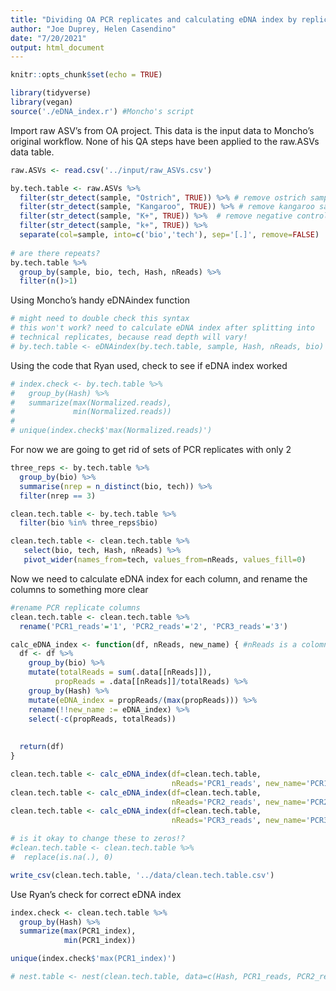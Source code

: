 ```yaml
---
title: "Dividing OA PCR replicates and calculating eDNA index by replicate"
author: "Joe Duprey, Helen Casendino"
date: "7/20/2021"
output: html_document
---
```


```r
knitr::opts_chunk$set(echo = TRUE)
```
```r
library(tidyverse)
library(vegan)
source('./eDNA_index.r') #Moncho's script

```

Import raw ASV's from OA project. This data is the input data to Moncho's original workflow. None of his QA steps have been applied to the raw.ASVs data table. 

```r
raw.ASVs <- read.csv('../input/raw_ASVs.csv')

by.tech.table <- raw.ASVs %>%
  filter(str_detect(sample, "Ostrich", TRUE)) %>% # remove ostrich samples
  filter(str_detect(sample, "Kangaroo", TRUE)) %>% # remove kangaroo samples
  filter(str_detect(sample, "K+", TRUE)) %>%  # remove negative control (??) samples
  filter(str_detect(sample, "k+", TRUE)) %>% 
  separate(col=sample, into=c('bio','tech'), sep='[.]', remove=FALSE)
 
# are there repeats?
by.tech.table %>%
  group_by(sample, bio, tech, Hash, nReads) %>%
  filter(n()>1)
```

Using Moncho's handy eDNAindex function 

```r
# might need to double check this syntax
# this won't work? need to calculate eDNA index after splitting into 
# technical replicates, because read depth will vary! 
# by.tech.table <- eDNAindex(by.tech.table, sample, Hash, nReads, bio)

```

Using the code that Ryan used, check to see if eDNA index worked

```r
# index.check <- by.tech.table %>% 
#   group_by(Hash) %>% 
#   summarize(max(Normalized.reads),
#             min(Normalized.reads))
# 
# unique(index.check$'max(Normalized.reads)')
```

For now we are going to get rid of sets of PCR replicates with only 2

```r
three_reps <- by.tech.table %>%
  group_by(bio) %>%
  summarise(nrep = n_distinct(bio, tech)) %>%
  filter(nrep == 3)

clean.tech.table <- by.tech.table %>%
  filter(bio %in% three_reps$bio)

clean.tech.table <- clean.tech.table %>%  
   select(bio, tech, Hash, nReads) %>%
   pivot_wider(names_from=tech, values_from=nReads, values_fill=0)

```

Now we need to calculate eDNA index for each column, and rename the columns to something more clear

```r
#rename PCR replicate columns 
clean.tech.table <- clean.tech.table %>%
  rename('PCR1_reads'='1', 'PCR2_reads'='2', 'PCR3_reads'='3')

calc_eDNA_index <- function(df, nReads, new_name) { #nReads is a colomn name 
  df <- df %>%
    group_by(bio) %>% 
    mutate(totalReads = sum(.data[[nReads]]),
          propReads = .data[[nReads]]/totalReads) %>% 
    group_by(Hash) %>% 
    mutate(eDNA_index = propReads/(max(propReads))) %>%
    rename(!!new_name := eDNA_index) %>% 
    select(-c(propReads, totalReads))
    
  
  return(df)
} 

clean.tech.table <- calc_eDNA_index(df=clean.tech.table,
                                    nReads='PCR1_reads', new_name='PCR1_index')
clean.tech.table <- calc_eDNA_index(df=clean.tech.table,
                                    nReads='PCR2_reads', new_name='PCR2_index')
clean.tech.table <- calc_eDNA_index(df=clean.tech.table,
                                    nReads='PCR3_reads', new_name='PCR3_index')

# is it okay to change these to zeros!? 
#clean.tech.table <- clean.tech.table %>% 
#  replace(is.na(.), 0)

write_csv(clean.tech.table, '../data/clean.tech.table.csv')
```

Use Ryan's check for correct eDNA index 

```r
index.check <- clean.tech.table %>% 
  group_by(Hash) %>% 
  summarize(max(PCR1_index),
            min(PCR1_index))

unique(index.check$'max(PCR1_index)')
```
```r
# nest.table <- nest(clean.tech.table, data=c(Hash, PCR1_reads, PCR2_reads, PCR3_reads, PCR1_index, PCR2_index, PCR3_index))
```

